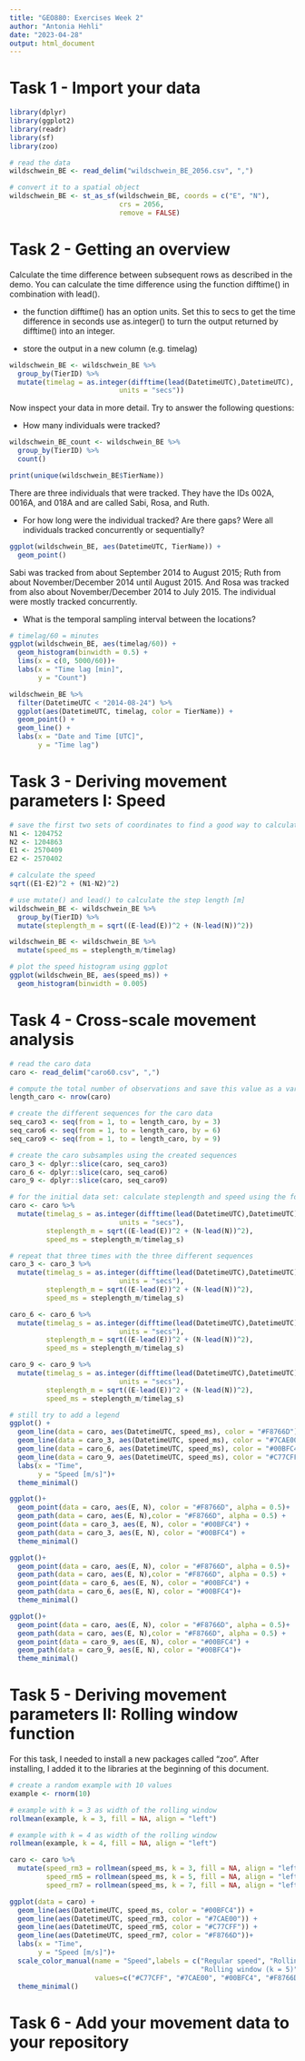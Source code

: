 ```yaml
---
title: "GEO880: Exercises Week 2"
author: "Antonia Hehli"
date: "2023-04-28"
output: html_document
---
```


# Task 1 - Import your data

```r
library(dplyr)
library(ggplot2)
library(readr) 
library(sf)
library(zoo)
```


```r
# read the data
wildschwein_BE <- read_delim("wildschwein_BE_2056.csv", ",")

# convert it to a spatial object
wildschwein_BE <- st_as_sf(wildschwein_BE, coords = c("E", "N"), 
                           crs = 2056, 
                           remove = FALSE)
```

# Task 2 - Getting an overview

Calculate the time difference between subsequent rows as described in the demo. You can calculate the time difference using the function difftime() in combination with lead().

- the function difftime() has an option units. Set this to secs to get the time difference in seconds
use as.integer() to turn the output returned by difftime() into an integer.

- store the output in a new column (e.g. timelag)

```r
wildschwein_BE <- wildschwein_BE %>%
  group_by(TierID) %>%
  mutate(timelag = as.integer(difftime(lead(DatetimeUTC),DatetimeUTC),
                           units = "secs"))

```

Now inspect your data in more detail. Try to answer the following questions:

- How many individuals were tracked?

```r
wildschwein_BE_count <- wildschwein_BE %>%
  group_by(TierID) %>%
  count()

print(unique(wildschwein_BE$TierName))
```

There are three individuals that were tracked. They have the IDs 002A, 0016A, and 018A and are called Sabi, Rosa, and Ruth.

- For how long were the individual tracked? Are there gaps? Were all individuals tracked concurrently or sequentially?

```r
ggplot(wildschwein_BE, aes(DatetimeUTC, TierName)) + 
  geom_point()
```

Sabi was tracked from about September 2014 to August 2015; Ruth from about November/December 2014 until August 2015. And Rosa was tracked from also about November/December 2014 to July 2015. The individual were mostly tracked concurrently.

- What is the temporal sampling interval between the locations?

```r
# timelag/60 = minutes
ggplot(wildschwein_BE, aes(timelag/60)) + 
  geom_histogram(binwidth = 0.5) + 
  lims(x = c(0, 5000/60))+
  labs(x = "Time lag [min]",
       y = "Count")
```

```r
wildschwein_BE %>%
  filter(DatetimeUTC < "2014-08-24") %>%
  ggplot(aes(DatetimeUTC, timelag, color = TierName)) + 
  geom_point() + 
  geom_line() +
  labs(x = "Date and Time [UTC]",
       y = "Time lag")
```

# Task 3 - Deriving movement parameters I: Speed

```r
# save the first two sets of coordinates to find a good way to calculate the step length [m]
N1 <- 1204752
N2 <- 1204863
E1 <- 2570409
E2 <- 2570402

# calculate the speed
sqrt((E1-E2)^2 + (N1-N2)^2)
```

```r
# use mutate() and lead() to calculate the step length [m]
wildschwein_BE <- wildschwein_BE %>%
  group_by(TierID) %>%
  mutate(steplength_m = sqrt((E-lead(E))^2 + (N-lead(N))^2))
```

```r
wildschwein_BE <- wildschwein_BE %>% 
  mutate(speed_ms = steplength_m/timelag)
```

```r
# plot the speed histogram using ggplot
ggplot(wildschwein_BE, aes(speed_ms)) + 
  geom_histogram(binwidth = 0.005)
```

# Task 4 - Cross-scale movement analysis

```r
# read the caro data
caro <- read_delim("caro60.csv", ",")
```

```r
# compute the total number of observations and save this value as a variable
length_caro <- nrow(caro)

# create the different sequences for the caro data
seq_caro3 <- seq(from = 1, to = length_caro, by = 3)
seq_caro6 <- seq(from = 1, to = length_caro, by = 6)
seq_caro9 <- seq(from = 1, to = length_caro, by = 9)

# create the caro subsamples using the created sequences
caro_3 <- dplyr::slice(caro, seq_caro3)
caro_6 <- dplyr::slice(caro, seq_caro6)
caro_9 <- dplyr::slice(caro, seq_caro9)

```

```r
# for the initial data set: calculate steplength and speed using the formulas from task 3
caro <- caro %>%
  mutate(timelag_s = as.integer(difftime(lead(DatetimeUTC),DatetimeUTC),
                           units = "secs"),
         steplength_m = sqrt((E-lead(E))^2 + (N-lead(N))^2),
         speed_ms = steplength_m/timelag_s)

# repeat that three times with the three different sequences
caro_3 <- caro_3 %>%
  mutate(timelag_s = as.integer(difftime(lead(DatetimeUTC),DatetimeUTC),
                           units = "secs"),
         steplength_m = sqrt((E-lead(E))^2 + (N-lead(N))^2),
         speed_ms = steplength_m/timelag_s)

caro_6 <- caro_6 %>%
  mutate(timelag_s = as.integer(difftime(lead(DatetimeUTC),DatetimeUTC),
                           units = "secs"),
         steplength_m = sqrt((E-lead(E))^2 + (N-lead(N))^2),
         speed_ms = steplength_m/timelag_s)

caro_9 <- caro_9 %>%
  mutate(timelag_s = as.integer(difftime(lead(DatetimeUTC),DatetimeUTC),
                           units = "secs"),
         steplength_m = sqrt((E-lead(E))^2 + (N-lead(N))^2),
         speed_ms = steplength_m/timelag_s)
```

```r
# still try to add a legend
ggplot() + 
  geom_line(data = caro, aes(DatetimeUTC, speed_ms), color = "#F8766D") +
  geom_line(data = caro_3, aes(DatetimeUTC, speed_ms), color = "#7CAE00") +
  geom_line(data = caro_6, aes(DatetimeUTC, speed_ms), color = "#00BFC4") + 
  geom_line(data = caro_9, aes(DatetimeUTC, speed_ms), color = "#C77CFF")+
  labs(x = "Time",
       y = "Speed [m/s]")+
  theme_minimal()
```

```r
ggplot()+ 
  geom_point(data = caro, aes(E, N), color = "#F8766D", alpha = 0.5)+
  geom_path(data = caro, aes(E, N),color = "#F8766D", alpha = 0.5) + 
  geom_point(data = caro_3, aes(E, N), color = "#00BFC4") + 
  geom_path(data = caro_3, aes(E, N), color = "#00BFC4") + 
  theme_minimal()

ggplot()+ 
  geom_point(data = caro, aes(E, N), color = "#F8766D", alpha = 0.5)+
  geom_path(data = caro, aes(E, N),color = "#F8766D", alpha = 0.5) + 
  geom_point(data = caro_6, aes(E, N), color = "#00BFC4") + 
  geom_path(data = caro_6, aes(E, N), color = "#00BFC4")+
  theme_minimal()

ggplot()+ 
  geom_point(data = caro, aes(E, N), color = "#F8766D", alpha = 0.5)+
  geom_path(data = caro, aes(E, N),color = "#F8766D", alpha = 0.5) + 
  geom_point(data = caro_9, aes(E, N), color = "#00BFC4") + 
  geom_path(data = caro_9, aes(E, N), color = "#00BFC4")+
  theme_minimal()
```

# Task 5 - Deriving movement parameters II: Rolling window function

For this task, I needed to install a new packages called "zoo". After installing, I added it to the libraries at the beginning of this document.

```r
# create a random example with 10 values
example <- rnorm(10)

# example with k = 3 as width of the rolling window
rollmean(example, k = 3, fill = NA, align = "left")

# example with k = 4 as width of the rolling window
rollmean(example, k = 4, fill = NA, align = "left")

```

```r
caro <- caro %>%
  mutate(speed_rm3 = rollmean(speed_ms, k = 3, fill = NA, align = "left"),
         speed_rm5 = rollmean(speed_ms, k = 5, fill = NA, align = "left"),
         speed_rm7 = rollmean(speed_ms, k = 7, fill = NA, align = "left"))

ggplot(data = caro) + 
  geom_line(aes(DatetimeUTC, speed_ms, color = "#00BFC4")) +
  geom_line(aes(DatetimeUTC, speed_rm3, color = "#7CAE00")) +
  geom_line(aes(DatetimeUTC, speed_rm5, color = "#C77CFF")) + 
  geom_line(aes(DatetimeUTC, speed_rm7, color = "#F8766D"))+
  labs(x = "Time",
       y = "Speed [m/s]")+
  scale_color_manual(name = "Speed",labels = c("Regular speed", "Rolling window (k = 3)",
                                               "Rolling window (k = 5)", "Rolling window (k = 7)"),
                     values=c("#C77CFF", "#7CAE00", "#00BFC4", "#F8766D")) +
  theme_minimal()
```

# Task 6 - Add your movement data to your repository



